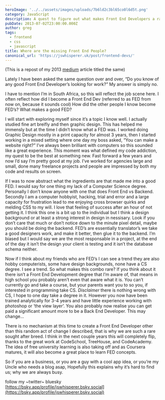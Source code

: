 ```yaml
---
heroImage: '../../assets/images/uploads/7b6ld2c3bl65co0l6d5t.png'
category: JavaScript
description: A quest to figure out what makes Front End Developers a rare commodity.
pubDate: 2013-07-02T23:00:00.000Z
author: greg
tags:
  - frontend
  - css
  - javascript
title: Where are the missing Front End People?
canonical_url: 'https://jswhisperer.uk/post/frontend-devs/'
---
```


(This is a repost of my 2013 <a href="https://medium.com/@gregbenner/where-are-the-missing-front-end-people-d12bbb3ac785">medium</a> article titled the same)

Lately I have been asked the same question over and over, “Do you know of any good Front End Developer’s looking for work?” My answer is simply no.

I have to mention I’m in South Africa, so this will reflect the job scene here. I often reflect how did I become a Front End Dev (referred to as FED from now on, because it sounds cool) How did the other people I know become FED’s? What makes a good FED?

I will start with exploring myself since it’s a topic I know well. I actually studied fine art breifly and then graphic design. This has helped me immensly but at the time I didn’t know what a FED was. I worked doing Graphic Design mostly in a print capacity for almost 3 years, then I started working in a mixed setting where one day my boss asked, “You can make a website right?” I’ve always been brilliant with computers so this sounded like a great experience. This moment was what defined my code addiction, my quest to be the best at something new. Fast forward a few years and now I’d say I’m pretty good at my job. I’ve worked for agencies large and small, done many freelance projects and people are impressed by both my code and results on screen.

If I was to now abstract what the ingredients are that made me into a good FED. I would say for one thing my lack of a Computer Science degree. Personally I don’t know anyone with one that does Front End vs Backend. Secondly I am a computer hobbyist, hacking, trial and error and a large capacity for frustration lead to me enjoying cross browser quirks and melding CSS to my will. I love that feeling of success after an hour of not getting it. I think this one is a bit up to the individual but I think a design background or at least a strong interest in design in nessisary. Look if you don’t care that much or don’t notice down to the minute pixel detail, maybe you should be doing the backend. FED’s are essentially translator’s we take a good designers work, and make it better, then glue it to the backend. I’m biased but I would say we are the most responsable in a project, at the end of the day it isn’t the design your client is testing and it isn’t the database schema neither.

Now if I think about my friends who are FED’s I can see a trend they are also hobby computerists, some have design backgrounds, none have a CS degree. I see a trend. So what makes this combo rare? If you think about it there isn’t a Front End Development degree that I’m aware of, that means in high school you probably aren’t even that aware what it is. You can’t currently go and take a course, but your parents want you to so you, if interested in programming take CS. _Disclaimer_ there is nothing wrong with CS, I hope to one day take a degree in it. However you now have been trained analytically for 3-4 years and have little experience working with photoshop or ‘the view layer’. You also probably now realise you can get paid a significant amount more to be a Back End Developer. This may change…

There is no mechanism at this time to create a Front End Developer other than this random act of change I described, that is why we are such a rare sought after breed. I think in the next couple years this will completely flip, thanks to the great work at CodeSchool, TreeHouse, and CodeAcademy. The idea of free university learning is also taking off and as Coursera matures, it will also become a great place to learn FED concepts.

So if you are a business, or you are a guy with a cool app idea, or you’re my Uncle who needs a blog asap, Hopefully this explains why it’s hard to find us; why we are always busy.

follow my ~twitter~ bluesky [https://bsky.app/profile/jswhisperer.bsky.social](https://bsky.app/profile/jswhisperer.bsky.social)
